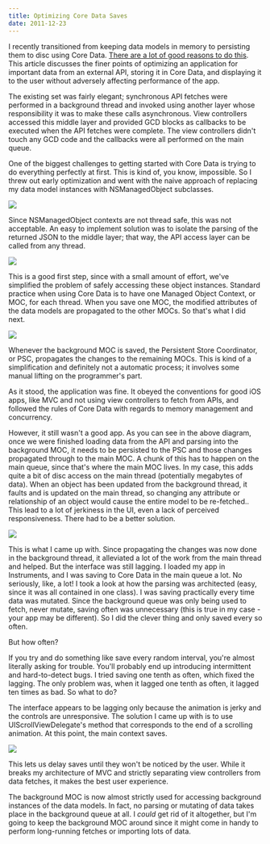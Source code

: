 ```yaml
---
title: Optimizing Core Data Saves
date: 2011-12-23
---
```



I recently transitioned from keeping data models in memory to persisting them to disc using Core Data. [There are a lot of good reasons to do this](/blog/when-should-i-transition-to-core-data/). This article discusses the finer points of optimizing an application for important data from an external API, storing it in Core Data, and displaying it to the user without adversely affecting performance of the app.



The existing set was fairly elegant; synchronous API fetches were performed in a background thread and invoked using another layer whose responsibility it was to make these calls asynchronous. View controllers accessed this middle layer and provided GCD blocks as callbacks to be executed when the API fetches were complete. The view controllers didn't touch any GCD code and the callbacks were all performed on the main queue.

One of the biggest challenges to getting started with Core Data is trying to do everything perfectly at first. This is kind of, you know, impossible. So I threw out early optimization and went with the naive approach of replacing my data model instances with NSManagedObject subclasses.

 ![](./882D2E53441A42C2AAB3429A76BE4192.png)

Since NSManagedObject contexts are not thread safe, this was not acceptable. An easy to implement solution was to isolate the parsing of the returned JSON to the middle layer; that way, the API access layer can be called from any thread.

 ![](./4F01D11DA49149109B7E2479A6CD6E04.png)

This is a good first step, since with a small amount of effort, we've simplified the problem of safely accessing these object instances. Standard practice when using Core Data is to have one Managed Object Context, or MOC, for each thread. When you save one MOC, the modified attributes of the data models are propagated to the other MOCs. So that's what I did next.

 ![](./F9568C934C9C4336A4F088AA00214E33.png)

Whenever the background MOC is saved, the Persistent Store Coordinator, or PSC, propagates the changes to the remaining MOCs. This is kind of a simplification and definitely not a automatic process; it involves some manual lifting on the programmer's part.

As it stood, the application was fine. It obeyed the conventions for good iOS apps, like MVC and not using view controllers to fetch from APIs, and followed the rules of Core Data with regards to memory management and concurrency.

However, it still wasn't a good app. As you can see in the above diagram, once we were finished loading data from the API and parsing into the background MOC, it needs to be persisted to the PSC and those changes propagated through to the main MOC. A chunk of this has to happen on the main queue, since that's where the main MOC lives. In my case, this adds quite a bit of disc access on the main thread (potentially megabytes of data). When an object has been updated from the background thread, it faults and is updated on the main thread, so changing any attribute or relationship of an object would cause the entire model to be re-fetched.. This lead to a lot of jerkiness in the UI, even a lack of perceived responsiveness. There had to be a better solution.

 ![](./B40C0AC973E346BCBFEA78E2BCDE52D3.png)

This is what I came up with. Since propagating the changes was now done in the background thread, it alleviated a lot of the work from the main thread and helped. But the interface was still lagging. I loaded my app in Instruments, and I was saving to Core Data in the main queue a lot. No seriously, like, a lot! I took a look at how the parsing was architected (easy, since it was all contained in one class). I was saving practically every time data was mutated. Since the background queue was only being used to fetch, never mutate, saving often was unnecessary (this is true in my case - your app may be different). So I did the clever thing and only saved every so often.

But how often?

If you try and do something like save every random interval, you're almost literally asking for trouble. You'll probably end up introducing intermittent and hard-to-detect bugs. I tried saving one tenth as often, which fixed the lagging. The only problem was, when it lagged one tenth as often, it lagged ten times as bad. So what to do?

The interface appears to be lagging only because the animation is jerky and the controls are unresponsive. The solution I came up with is to use UIScrollViewDelegate's method that corresponds to the end of a scrolling animation. At this point, the main context saves.

 ![](./A1AD28CC681A48D8A5DA196AB94516F0.png)

This lets us delay saves until they won't be noticed by the user. While it breaks my architecture of MVC and strictly separating view controllers from data fetches, it makes the best user experience.

The background MOC is now almost strictly used for accessing background instances of the data models. In fact, no parsing or mutating of data takes place in the background queue at all. I _could_ get rid of it altogether, but&nbsp;I'm going to keep the background MOC around since it might come in handy to perform long-running fetches or importing lots of data.


  
